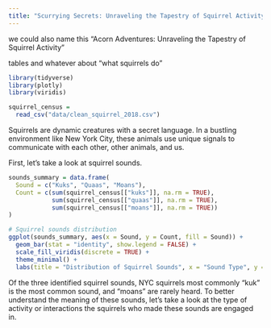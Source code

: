 ```yaml
---
title: "Scurrying Secrets: Unraveling the Tapestry of Squirrel Activity"
---
```


we could also name this "Acorn Adventures: Unraveling the Tapestry of Squirrel Activity"

tables and whatever about "what squirrels do"

```r
library(tidyverse)
library(plotly)
library(viridis)
```

```r
squirrel_census = 
  read_csv("data/clean_squirrel_2018.csv")
```

Squirrels are dynamic creatures with a secret language. In a bustling environment like New York City, these animals use unique signals to communicate with each other, other animals, and us. 

First, let's take a look at squirrel sounds. 

```r
sounds_summary = data.frame(
  Sound = c("Kuks", "Quaas", "Moans"),
  Count = c(sum(squirrel_census[["kuks"]], na.rm = TRUE), 
            sum(squirrel_census[["quaas"]], na.rm = TRUE), 
            sum(squirrel_census[["moans"]], na.rm = TRUE))
)

# Squirrel sounds distribution 
ggplot(sounds_summary, aes(x = Sound, y = Count, fill = Sound)) +
  geom_bar(stat = "identity", show.legend = FALSE) +
  scale_fill_viridis(discrete = TRUE) +
  theme_minimal() +
  labs(title = "Distribution of Squirrel Sounds", x = "Sound Type", y = "Count")
```

Of the three identified squirrel sounds, NYC squirrels most commonly "kuk" is the most common sound, and "moans" are rarely heard. To better understand the meaning of these sounds, let's take a look at the type of activity or interactions the squirrels who made these sounds are engaged in. 









